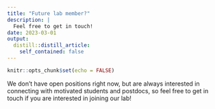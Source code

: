 ```yaml
---
title: "Future lab member?"
description: |
  Feel free to get in touch!
date: 2023-03-01
output:
  distill::distill_article:
    self_contained: false
---
```



```r
knitr::opts_chunk$set(echo = FALSE)
```

We don't have open positions right now, but are always interested in connecting with motivated students and postdocs, so feel free to get in touch if you are interested in joining our lab!

